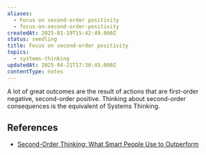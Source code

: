 ```yaml
---
aliases:
  - Focus on second-order positivity
  - focus-on-second-order-positivity
createdAt: 2025-01-19T15:42:49.000Z
status: seedling
title: Focus on second-order positivity
topics:
  - systems-thinking
updatedAt: 2025-04-21T17:30:45.000Z
contentType: notes
---
```

A lot of great outcomes are the result of actions that are first-order negative, second-order positive. Thinking about second-order consequences is the equivalent of Systems Thinking.

## References

- [Second-Order Thinking: What Smart People Use to Outperform](https://fs.blog/2016/04/second-order-thinking/)
